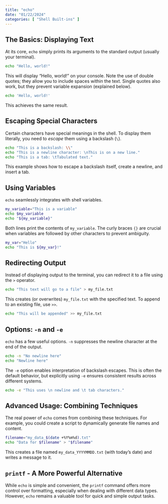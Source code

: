 ```yaml
---
title: "echo"
date: "01/22/2024"
categories: [ "Shell Built-ins" ]
---
```

## The Basics: Displaying Text

At its core, `echo` simply prints its arguments to the standard output (usually your terminal).

```bash
echo "Hello, world!"
```

This will display "Hello, world!" on your console.  Note the use of double quotes; they allow you to include spaces within the text.  Single quotes also work, but they prevent variable expansion (explained below).

```bash
echo 'Hello, world!'
```

This achieves the same result.


## Escaping Special Characters

Certain characters have special meanings in the shell. To display them literally, you need to *escape* them using a backslash (`\`).

```bash
echo "This is a backslash: \\"
echo "This is a newline character: \nThis is on a new line."
echo "This is a tab: \tTabulated text."
```

This example shows how to escape a backslash itself, create a newline, and insert a tab.


## Using Variables

`echo` seamlessly integrates with shell variables.

```bash
my_variable="This is a variable"
echo $my_variable
echo "${my_variable}"
```

Both lines print the contents of `my_variable`.  The curly braces `{}` are crucial when variables are followed by other characters to prevent ambiguity.

```bash
my_var="Hello"
echo "This is ${my_var}!"
```


## Redirecting Output

Instead of displaying output to the terminal, you can redirect it to a file using the `>` operator.

```bash
echo "This text will go to a file" > my_file.txt
```

This creates (or overwrites) `my_file.txt` with the specified text.  To append to an existing file, use `>>`.

```bash
echo "This will be appended" >> my_file.txt
```


##  Options: `-n` and `-e`

`echo` has a few useful options. `-n` suppresses the newline character at the end of the output.

```bash
echo -n "No newline here"
echo "Newline here"
```

The `-e` option enables interpretation of backslash escapes.  This is often the default behavior, but explicitly using `-e` ensures consistent results across different systems.

```bash
echo -e "This uses \n newline and \t tab characters."
```


##  Advanced Usage: Combining Techniques

The real power of `echo` comes from combining these techniques.  For example, you could create a script to dynamically generate file names and content.

```bash
filename="my_data_$(date +%Y%m%d).txt"
echo "Data for $filename" > "$filename"
```

This creates a file named `my_data_YYYYMMDD.txt` (with today's date) and writes a message to it.


##  `printf` - A More Powerful Alternative

While `echo` is simple and convenient, the `printf` command offers more control over formatting, especially when dealing with different data types.  However,  `echo` remains a valuable tool for quick and simple output tasks.

